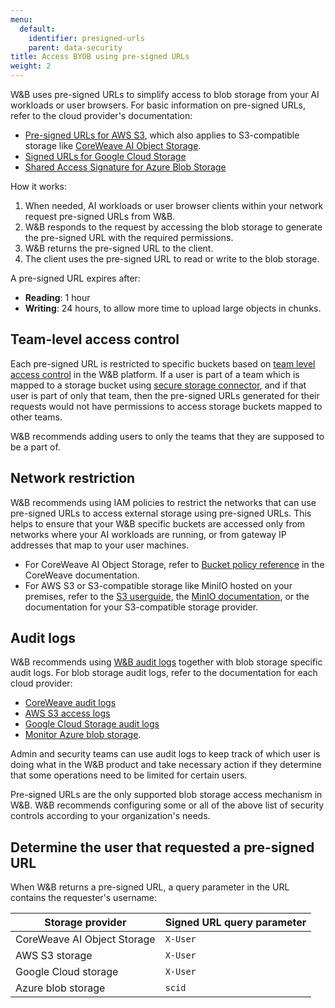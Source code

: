 ```yaml
---
menu:
  default:
    identifier: presigned-urls
    parent: data-security
title: Access BYOB using pre-signed URLs
weight: 2
---
```


W&B uses pre-signed URLs to simplify access to blob storage from your AI workloads or user browsers. For basic information on pre-signed URLs, refer to the cloud provider's documentation:

- [Pre-signed URLs for AWS S3](https://docs.aws.amazon.com/AmazonS3/latest/userguide/using-presigned-url.html), which also applies to S3-compatible storage like [CoreWeave AI Object Storage](https://docs.coreweave.com/docs/products/storage/object-storage).
- [Signed URLs for Google Cloud Storage](https://cloud.google.com/storage/docs/access-control/signed-urls)
- [Shared Access Signature for Azure Blob Storage](https://learn.microsoft.com/azure/storage/common/storage-sas-overview)

How it works:
1. When needed, AI workloads or user browser clients within your network request pre-signed URLs from W&B.
1. W&B responds to the request by accessing the blob storage to generate the pre-signed URL with the required permissions.
1. W&B returns the pre-signed URL to the client.
1. The client uses the pre-signed URL to read or write to the blob storage.

A pre-signed URL expires after:
- **Reading**: 1 hour
- **Writing**: 24 hours, to allow more time to upload large objects in chunks.

## Team-level access control

Each pre-signed URL is restricted to specific buckets based on [team level access control](/guides/hosting/iam/access-management/manage-organization#add-and-manage-teams) in the W&B platform. If a user is part of a team which is mapped to a storage bucket using [secure storage connector](./secure-storage-connector), and if that user is part of only that team, then the pre-signed URLs generated for their requests would not have permissions to access storage buckets mapped to other teams. 

<Note>
W&B recommends adding users to only the teams that they are supposed to be a part of.
</Note>

## Network restriction
W&B recommends using IAM policies to restrict the networks that can use pre-signed URLs to access external storage using pre-signed URLs. This helps to ensure that your W&B specific buckets are accessed only from networks where your AI workloads are running, or from gateway IP addresses that map to your user machines. 

- For CoreWeave AI Object Storage, refer to [Bucket policy reference](https://docs.coreweave.com/docs/products/storage/object-storage/reference/bucket-policy#condition) in the CoreWeave documentation.
- For AWS S3 or S3-compatible storage like MiniIO hosted on your premises, refer to the [S3 userguide](https://docs.aws.amazon.com/AmazonS3/latest/userguide/using-presigned-url.html#PresignedUrlUploadObject-LimitCapabilities), the [MinIO documentation](https://github.com/minio/minio), or the documentation for your S3-compatible storage provider.

## Audit logs

W&B recommends using [W&B audit logs](../monitoring-usage/audit-logging) together with blob storage specific audit logs. For blob storage audit logs, refer to the documentation for each cloud provider:
- [CoreWeave audit logs](https://docs.coreweave.com/docs/products/storage/object-storage/concepts/audit-logging#audit-logging-policies)
- [AWS S3 access logs](https://docs.aws.amazon.com/AmazonS3/latest/userguide/ServerLogs.html)
- [Google Cloud Storage audit logs](https://cloud.google.com/storage/docs/audit-logging)
- [Monitor Azure blob storage](https://learn.microsoft.com/azure/storage/blobs/monitor-blob-storage).

Admin and security teams can use audit logs to keep track of which user is doing what in the W&B product and take necessary action if they determine that some operations need to be limited for certain users.

<Note>
Pre-signed URLs are the only supported blob storage access mechanism in W&B. W&B recommends configuring some or all of the above list of security controls according to your organization's needs.
</Note>

## Determine the user that requested a pre-signed URL
When W&B returns a pre-signed URL, a query parameter in the URL contains the requester's username:

| Storage provider            | Signed URL query parameter |
|-----------------------------|-----------|
| CoreWeave AI Object Storage | `X-User`  |
| AWS S3 storage              | `X-User`  |
| Google Cloud storage        | `X-User`  |
| Azure  blob storage         | `scid`    |
